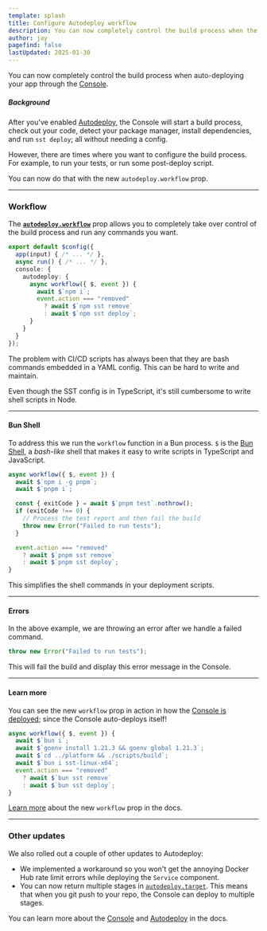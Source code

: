 ```yaml
---
template: splash
title: Configure Autodeploy workflow
description: You can now completely control the build process when the Console auto-deploys your app.
author: jay
pagefind: false
lastUpdated: 2025-01-30
---
```


You can now completely control the build process when auto-deploying your app through the [Console](/docs/console).

##### Background

After you've enabled [Autodeploy](/docs/console#autodeploy), the Console will start a build process, check out your code, detect your package manager, install dependencies, and run `sst deploy`; all without needing a config.

However, there are times where you want to configure the build process. For example,  to run your tests, or run some post-deploy script.

You can now do that with the new `autodeploy.workflow` prop.

---

### Workflow

The [**`autodeploy.workflow`**](/docs/reference/config#console-autodeploy-workflow) prop allows you to completely take over control of the build process and run any commands you want.

```ts title="sst.config.ts" {6-11}
export default $config({
  app(input) { /* ... */ },
  async run() { /* ... */ },
  console: {
    autodeploy: {
      async workflow({ $, event }) {
        await $`npm i`;
        event.action === "removed"
          ? await $`npm sst remove`
          : await $`npm sst deploy`;
      }
    }
  }
});
```

The problem with CI/CD scripts has always been that they are bash commands embedded in a YAML config. This can be hard to write and maintain. 

Even though the SST config is in TypeScript, it's still cumbersome to write shell scripts in Node.

---

#### Bun Shell

To address this we run the `workflow` function in a Bun process. `$` is the [Bun Shell](https://bun.sh/docs/runtime/shell), a _bash-like_ shell that makes it easy to write scripts in TypeScript and JavaScript.

```ts title="sst.config.ts"
async workflow({ $, event }) {
  await $`npm i -g pnpm`;
  await $`pnpm i`;

  const { exitCode } = await $`pnpm test`.nothrow();
  if (exitCode !== 0) {
    // Process the test report and then fail the build
    throw new Error("Failed to run tests");
  }

  event.action === "removed"
    ? await $`pnpm sst remove`
    : await $`pnpm sst deploy`;
}
```

This simplifies the shell commands in your deployment scripts.

---

#### Errors

In the above example, we are throwing an error after we handle a failed command.

```ts
throw new Error("Failed to run tests");
```

This will fail the build and display this error message in the Console.

---

#### Learn more

You can see the new `workflow` prop in action in how the [Console is deployed](https://github.com/sst/sst/blob/dev/www/sst.config.ts); since the Console auto-deploys itself!

```ts title="sst.config.ts"
async workflow({ $, event }) {
  await $`bun i`;
  await $`goenv install 1.21.3 && goenv global 1.21.3`;
  await $`cd ../platform && ./scripts/build`;
  await $`bun i sst-linux-x64`;
  event.action === "removed"
    ? await $`bun sst remove`
    : await $`bun sst deploy`;
}
```

[Learn more](/docs/reference/config#console-autodeploy-workflow) about the new `workflow` prop in the docs.

---

### Other updates

We also rolled out a couple of other updates to Autodeploy:

- We implemented a workaround so you won't get the annoying Docker Hub rate limit errors while deploying the `Service` component.
- You can now return multiple stages in [`autodeploy.target`](/docs/reference/config#console-autodeploy-target). This means that when you git push to your repo, the Console can deploy to multiple stages.

You can learn more about the [Console](/docs/console) and [Autodeploy](/docs/console#autodeploy) in the docs.
